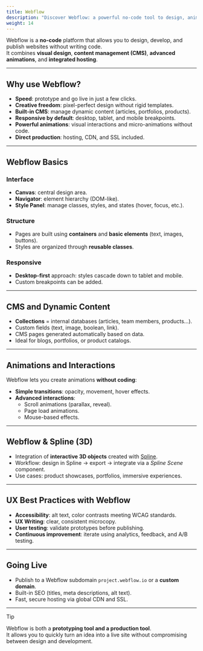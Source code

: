 ```yaml
---
title: Webflow
description: "Discover Webflow: a powerful no-code tool to design, animate, and publish modern websites."
weight: 14
---
```


Webflow is a **no-code** platform that allows you to design, develop, and publish websites without writing code.  
It combines **visual design**, **content management (CMS)**, **advanced animations**, and **integrated hosting**.

---

## Why use Webflow?

- **Speed**: prototype and go live in just a few clicks.
- **Creative freedom**: pixel-perfect design without rigid templates.
- **Built-in CMS**: manage dynamic content (articles, portfolios, products).
- **Responsive by default**: desktop, tablet, and mobile breakpoints.
- **Powerful animations**: visual interactions and micro-animations without code.
- **Direct production**: hosting, CDN, and SSL included.

---

## Webflow Basics

### Interface

- **Canvas**: central design area.
- **Navigator**: element hierarchy (DOM-like).
- **Style Panel**: manage classes, styles, and states (hover, focus, etc.).

### Structure

- Pages are built using **containers** and **basic elements** (text, images, buttons).
- Styles are organized through **reusable classes**.

### Responsive

- **Desktop-first** approach: styles cascade down to tablet and mobile.
- Custom breakpoints can be added.

---

## CMS and Dynamic Content

- **Collections** = internal databases (articles, team members, products…).
- Custom fields (text, image, boolean, link).
- CMS pages generated automatically based on data.
- Ideal for blogs, portfolios, or product catalogs.

---

## Animations and Interactions

Webflow lets you create animations **without coding**:

- **Simple transitions**: opacity, movement, hover effects.
- **Advanced interactions**:
  - Scroll animations (parallax, reveal).
  - Page load animations.
  - Mouse-based effects.

---

## Webflow & Spline (3D)

- Integration of **interactive 3D objects** created with [Spline](https://spline.design).
- Workflow: design in Spline → export → integrate via a _Spline Scene_ component.
- Use cases: product showcases, portfolios, immersive experiences.

---

## UX Best Practices with Webflow

- **Accessibility**: alt text, color contrasts meeting WCAG standards.
- **UX Writing**: clear, consistent microcopy.
- **User testing**: validate prototypes before publishing.
- **Continuous improvement**: iterate using analytics, feedback, and A/B testing.

---

## Going Live

- Publish to a Webflow subdomain `project.webflow.io` or a **custom domain**.
- Built-in SEO (titles, meta descriptions, alt text).
- Fast, secure hosting via global CDN and SSL.

---

> [!TIP]  
> Webflow is both a **prototyping tool and a production tool**.  
> It allows you to quickly turn an idea into a live site without compromising between design and development.
